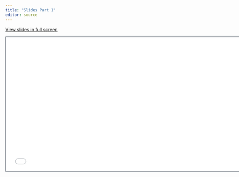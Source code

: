```yaml
---
title: "Slides Part 1"
editor: source
---
```


[View slides in full screen](/slides_1/index.html)

```{=html}
<iframe class="slide-deck" src="/slides/01-intro-cards" height="420" width="747" style="border: 1px solid #2e3846;"></iframe>
```